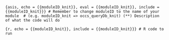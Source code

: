 ```{asis, echo = {{moduleID_knit}}, eval = {{moduleID_knit}}, include = {{moduleID_knit}}}
# Remember to change moduleID to the name of your module 
# (e.g. moduleID_knit => occs_queryDb_knit) (**)
Description of what the code will do 
```

```{r, echo = {{moduleID_knit}}, include = {{moduleID_knit}}}
# R code to run 
```
